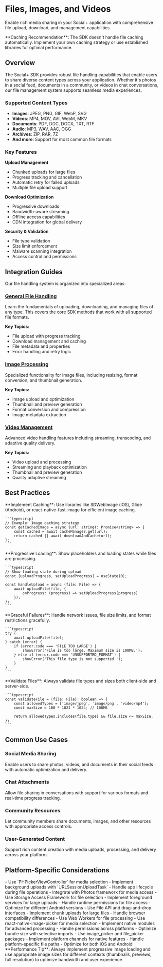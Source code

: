 # Files, Images, and Videos

Enable rich media sharing in your Social+ application with comprehensive file upload, download, and management capabilities.

<Info>
**Caching Recommendation**: The SDK doesn't handle file caching automatically. Implement your own caching strategy or use established libraries for optimal performance.
</Info>

## Overview

The Social+ SDK provides robust file handling capabilities that enable users to share diverse content types across your application. Whether it's photos in a social feed, documents in a community, or videos in chat conversations, our file management system supports seamless media experiences.

### Supported Content Types

- **Images**: JPEG, PNG, GIF, WebP, SVG
- **Videos**: MP4, MOV, AVI, WebM, MKV
- **Documents**: PDF, DOC, DOCX, TXT, RTF
- **Audio**: MP3, WAV, AAC, OGG
- **Archives**: ZIP, RAR, 7Z
- **And more**: Support for most common file formats

### Key Features

**Upload Management**
- Chunked uploads for large files
- Progress tracking and cancellation
- Automatic retry for failed uploads
- Multiple file upload support

**Download Optimization**
- Progressive downloads
- Bandwidth-aware streaming
- Offline access capabilities
- CDN integration for global delivery

**Security & Validation**
- File type validation
- Size limit enforcement
- Malware scanning integration
- Access control and permissions

## Integration Guides

Our file handling system is organized into specialized areas:

### [General File Handling](./file)
Learn the fundamentals of uploading, downloading, and managing files of any type. This covers the core SDK methods that work with all supported file formats.

**Key Topics:**
- File upload with progress tracking
- Download management and caching
- File metadata and properties
- Error handling and retry logic

### [Image Processing](./image-handling)
Specialized functionality for image files, including resizing, format conversion, and thumbnail generation.

**Key Topics:**
- Image upload and optimization
- Thumbnail and preview generation
- Format conversion and compression
- Image metadata extraction

### [Video Management](./video-handling)
Advanced video handling features including streaming, transcoding, and adaptive quality delivery.

**Key Topics:**
- Video upload and processing
- Streaming and playback optimization
- Thumbnail and preview generation
- Quality adaptive streaming

## Best Practices

<AccordionGroup>
  <Accordion title="Performance Optimization">
    **Implement Caching**: Use libraries like SDWebImage (iOS), Glide (Android), or react-native-fast-image for efficient image caching.
    
    ```typescript
    // Example: Image caching strategy
    const getCachedImage = async (url: string): Promise<string> => {
        const cached = await cacheManager.get(url);
        return cached || await downloadAndCache(url);
    };
    ```
  </Accordion>
  
  <Accordion title="User Experience">
    **Progressive Loading**: Show placeholders and loading states while files are processing.
    
    ```typescript
    // Show loading state during upload
    const [uploadProgress, setUploadProgress] = useState(0);
    
    const handleUpload = async (file: File) => {
        await uploadFile(file, {
            onProgress: (progress) => setUploadProgress(progress)
        });
    };
    ```
  </Accordion>
  
  <Accordion title="Error Handling">
    **Graceful Failures**: Handle network issues, file size limits, and format restrictions gracefully.
    
    ```typescript
    try {
        await uploadFile(file);
    } catch (error) {
        if (error.code === 'FILE_TOO_LARGE') {
            showError('File is too large. Maximum size is 100MB.');
        } else if (error.code === 'UNSUPPORTED_FORMAT') {
            showError('This file type is not supported.');
        }
    }
    ```
  </Accordion>
  
  <Accordion title="Security Considerations">
    **Validate Files**: Always validate file types and sizes both client-side and server-side.
    
    ```typescript
    const validateFile = (file: File): boolean => {
        const allowedTypes = ['image/jpeg', 'image/png', 'video/mp4'];
        const maxSize = 100 * 1024 * 1024; // 100MB
        
        return allowedTypes.includes(file.type) && file.size <= maxSize;
    };
    ```
  </Accordion>
</AccordionGroup>

## Common Use Cases

### Social Media Sharing
Enable users to share photos, videos, and documents in their social feeds with automatic optimization and delivery.

### Chat Attachments
Allow file sharing in conversations with support for various formats and real-time progress tracking.

### Community Resources
Let community members share documents, images, and other resources with appropriate access controls.

### User-Generated Content
Support rich content creation with media uploads, processing, and delivery across your platform.

## Platform-Specific Considerations

<Tabs>
  <Tab title="iOS">
    - Use `PHPickerViewController` for media selection
    - Implement background uploads with `URLSessionUploadTask`
    - Handle app lifecycle during file operations
    - Integrate with Photos framework for media access
  </Tab>
  <Tab title="Android">
    - Use Storage Access Framework for file selection
    - Implement foreground services for large uploads
    - Handle runtime permissions for file access
    - Optimize for different Android versions
  </Tab>
  <Tab title="Web">
    - Use File API and drag-and-drop interfaces
    - Implement chunk uploads for large files
    - Handle browser compatibility differences
    - Use Web Workers for file processing
  </Tab>
  <Tab title="React Native">
    - Use react-native-image-picker for media selection
    - Implement native modules for advanced processing
    - Handle permissions across platforms
    - Optimize bundle size with selective imports
  </Tab>
  <Tab title="Flutter">
    - Use image_picker and file_picker packages
    - Implement platform channels for native features
    - Handle platform-specific file paths
    - Optimize for both iOS and Android
  </Tab>
</Tabs>

<Tip>
**Performance Tip**: Always implement progressive image loading and use appropriate image sizes for different contexts (thumbnails, previews, full resolution) to optimize bandwidth and user experience.
</Tip>